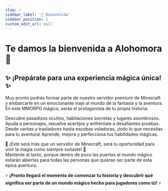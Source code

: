 ```yaml
---
slug: /
sidebar_label: '👋 Bienvenida'
sidebar_position: 1
custom_edit_url: null
---
```


# Te damos la bienvenida a Alohomora 👋

## ✨ ¡Prepárate para una experiencia mágica única! ✨ 

Muy pronto podrás formar parte de nuestro servidor premium de Minecraft y embarcarte en un emocionante viaje al mundo de la fantasía y la aventura. En este MMORPG mágico, serás el protagonista de tu propia historia:

<Admonition type="tip" icon="🗺️" title="Explora un vasto mundo lleno de secretos">
  Descubre pasadizos ocultos, habitaciones secretas y lugares asombrosos.
</Admonition>

<Admonition type="warning" icon="🎯" title="Completa misiones únicas">
  Ayuda a personajes, resuelve acertijos y enfréntate a desafiantes pruebas.
</Admonition>

<Admonition type="info" icon="🧙‍♂️" title="Equipo mágico y transporte encantado">
  Desde varitas y trasladores hasta escobas voladoras, ¡todo lo que necesitas para tu aventura!
</Admonition>

<Admonition type="danger" icon="🔮" title="Domina poderosos hechizos">
  Aprende, mejora y perfecciona tus habilidades mágicas.
</Admonition>


🌟 ¡Este será más que un servidor de Minecraft, será tu oportunidad para vivir la magia como siempre soñaste! 🌟  
Mantente al tanto, porque dentro de poco las puertas al mundo mágico estarán abiertas para todas las personas que quieran ser parte de esta épica aventura.  

⚡ **¡Pronto llegará el momento de comenzar tu historia y descubrir qué significa ser parte de un mundo mágico hecho para jugadores como tú!** ⚡  

